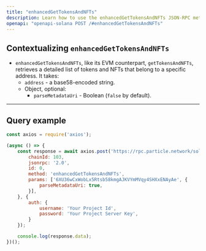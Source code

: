 ```yaml
---
title: "enhancedGetTokensAndNFTs"
description: Learn how to use the enhancedGetTokensAndNFTs JSON-RPC method.
openapi: "openapi-solana POST /#enhancedGetTokensAndNFTs"
---
```


## Contextualizing `enhancedGetTokensAndNFTs`

- `enhancedGetTokensAndNFTs`, like its EVM counterpart, `getTokensAndNFTs`, retrieves a detailed list of tokens and NFTs that belong to a specific address. It takes:
  - `address` - a base58-encoded string.
  - Object, optional:
    - `parseMetadataUri` - Boolean (`false` by default).

***

## Query example

```javascript JavaScript
const axios = require('axios');

(async () => {
    const response = await axios.post('https://rpc.particle.network/solana', {
        chainId: 103,
        jsonrpc: '2.0',
        id: 0,
        method: 'enhancedGetTokensAndNFTs',
        params: ['6XU36wCxWobLx5Rtsb58kmgAJKVYmMVqy4SHXxENAyAe', {
            parseMetadataUri: true,
        }],
    }, {
        auth: {
            username: 'Your Project Id',
            password: 'Your Project Server Key',
        }
    });

    console.log(response.data);
})();
```